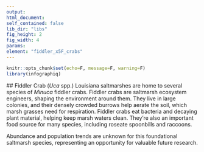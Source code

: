 ```yaml
---
output:
html_document:
self_contained: false
lib_dir: "libs"
fig_height: 2
fig_width: 4
params:
element: "fiddler_x5F_crabs"
---
```


```r
knitr::opts_chunk$set(echo=F, message=F, warning=F)
library(infographiq)
```

<base target="_parent">
## Fiddler Crab (*Uca* spp.) 
Louisiana saltmarshes are home to several species of *Minuca* fiddler crabs. Fiddler crabs are saltmarsh ecosystem engineers, shaping the environment around them. They live in large colonies, and their densely crowded burrows help aerate the soil, which marsh grasses need for respiration. Fiddler crabs eat bacteria and decaying plant material, helping keep marsh waters clean. They’re also an important food source for many species, including roseate spoonbills and raccoons.

Abundance and population trends are unknown for this foundational saltmarsh species, representing an opportunity for valuable future research. 
